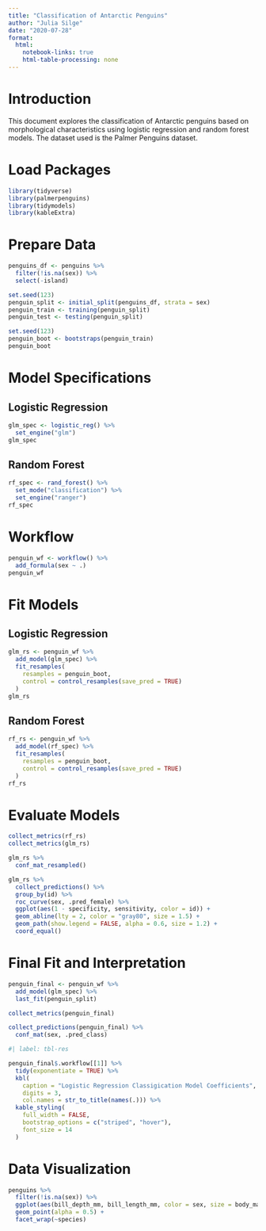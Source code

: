 ```yaml
---
title: "Classification of Antarctic Penguins"
author: "Julia Silge"
date: "2020-07-28"
format:
  html: 
    notebook-links: true
    html-table-processing: none
---
```


# Introduction

This document explores the classification of Antarctic penguins based on morphological characteristics using logistic regression and random forest models. The dataset used is the Palmer Penguins dataset.

# Load Packages

```r
library(tidyverse)
library(palmerpenguins)
library(tidymodels)
library(kableExtra)
```

# Prepare Data

```r
penguins_df <- penguins %>%
  filter(!is.na(sex)) %>%
  select(-island)

set.seed(123)
penguin_split <- initial_split(penguins_df, strata = sex)
penguin_train <- training(penguin_split)
penguin_test <- testing(penguin_split)

set.seed(123)
penguin_boot <- bootstraps(penguin_train)
penguin_boot
```

# Model Specifications

## Logistic Regression

```r
glm_spec <- logistic_reg() %>%
  set_engine("glm")
glm_spec
```

## Random Forest

```r
rf_spec <- rand_forest() %>%
  set_mode("classification") %>%
  set_engine("ranger")
rf_spec
```

# Workflow

```r
penguin_wf <- workflow() %>%
  add_formula(sex ~ .)
penguin_wf
```

# Fit Models

## Logistic Regression

```r
glm_rs <- penguin_wf %>%
  add_model(glm_spec) %>%
  fit_resamples(
    resamples = penguin_boot,
    control = control_resamples(save_pred = TRUE)
  )
glm_rs
```

## Random Forest

```r
rf_rs <- penguin_wf %>%
  add_model(rf_spec) %>%
  fit_resamples(
    resamples = penguin_boot,
    control = control_resamples(save_pred = TRUE)
  )
rf_rs
```

# Evaluate Models

```r
collect_metrics(rf_rs)
collect_metrics(glm_rs)

glm_rs %>%
  conf_mat_resampled()

glm_rs %>%
  collect_predictions() %>%
  group_by(id) %>%
  roc_curve(sex, .pred_female) %>%
  ggplot(aes(1 - specificity, sensitivity, color = id)) +
  geom_abline(lty = 2, color = "gray80", size = 1.5) +
  geom_path(show.legend = FALSE, alpha = 0.6, size = 1.2) +
  coord_equal()
```

# Final Fit and Interpretation

```r
penguin_final <- penguin_wf %>%
  add_model(glm_spec) %>%
  last_fit(penguin_split)

collect_metrics(penguin_final)

collect_predictions(penguin_final) %>%
  conf_mat(sex, .pred_class)


```

```r
#| label: tbl-res

penguin_final$.workflow[[1]] %>%
  tidy(exponentiate = TRUE) %>%
  kbl(
    caption = "Logistic Regression Classigication Model Coefficients",
    digits = 3,
    col.names = str_to_title(names(.))) %>%
  kable_styling(
    full_width = FALSE,
    bootstrap_options = c("striped", "hover"),
    font_size = 14
  )
```


# Data Visualization

```r
penguins %>%
  filter(!is.na(sex)) %>%
  ggplot(aes(bill_depth_mm, bill_length_mm, color = sex, size = body_mass_g)) +
  geom_point(alpha = 0.5) +
  facet_wrap(~species)
```
